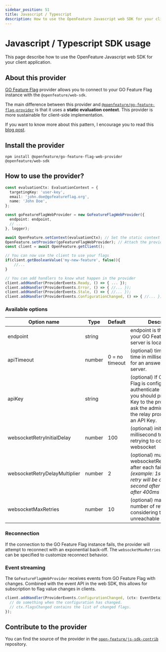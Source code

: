 ```yaml
---
sidebar_position: 51
title: Javascript / Typescript
description: How to use the OpenFeature Javascript web SDK for your client application
---
```


# Javascript / Typescript SDK usage
This page describe how to use the OpenFeature Javascript web SDK for your client application.

## About this provider
[GO Feature Flag](https://gofeatureflag.org) provider allows you to connect to your GO Feature Flag instance with the `@openfeature/web-sdk`.

The main difference between this provider and [`@openfeature/go-feature-flag-provider`](https://www.npmjs.com/package/@openfeature/go-feature-flag-provider) is that it uses a **static evaluation context**.
This provider is more sustainable for client-side implementation.

If you want to know more about this pattern, I encourage you to read this [blog post](https://openfeature.dev/blog/catering-to-the-client-side/).

## Install the provider

```shell
npm install @openfeature/go-feature-flag-web-provider @openfeature/web-sdk
```

## How to use the provider?
```typescript
const evaluationCtx: EvaluationContext = {
  targetingKey: 'user-key',
  email: 'john.doe@gofeatureflag.org',
  name: 'John Doe',
};

const goFeatureFlagWebProvider = new GoFeatureFlagWebProvider({
  endpoint: endpoint,
  // ...
}, logger);

await OpenFeature.setContext(evaluationCtx); // Set the static context for OpenFeature
OpenFeature.setProvider(goFeatureFlagWebProvider); // Attach the provider to OpenFeature
const client = await OpenFeature.getClient();

// You can now use the client to use your flags
if(client.getBooleanValue('my-new-feature', false)){
    //...
}

// You can add handlers to know what happen in the provider
client.addHandler(ProviderEvents.Ready, () => { ... });
client.addHandler(ProviderEvents.Error, () => { //... });
client.addHandler(ProviderEvents.Stale, () => { //... });
client.addHandler(ProviderEvents.ConfigurationChanged, () => { //... });
```

### Available options
| Option name                   | Type   | Default        | Description                                                                                                                                                                                     |
|-------------------------------|--------|----------------|-------------------------------------------------------------------------------------------------------------------------------------------------------------------------------------------------|
| endpoint                      | string |                | endpoint is the URL where your GO Feature Flag server is located.                                                                                                                               |
| apiTimeout                    | number | 0 = no timeout | (optional) timeout is the time in millisecond we wait for an answer from the server.                                                                                                            |
| apiKey                        | string |                | (optional) If GO Feature Flag is configured to authenticate the requests, you should provide an API Key to the provider. Please ask the administrator of the relay proxy to provide an API Key. |
| websocketRetryInitialDelay    | number | 100            | (optional) initial delay in millisecond to wait before retrying to connect the websocket                                                                                                        |
| websocketRetryDelayMultiplier | number | 2              | (optional) multiplier of websocketRetryInitialDelay after each failure _(example: 1st connection retry will be after 100ms, second after 200ms, third after 400ms ...)_                         |
| websocketMaxRetries           | number | 10             | (optional) maximum number of retries before considering the websocket unreachable                                                                                                               |

### Reconnection
If the connection to the GO Feature Flag instance fails, the provider will attempt to reconnect with an exponential back-off.
The `websocketMaxRetries` can be specified to customize reconnect behavior.

### Event streaming
The `GoFeatureFlagWebProvider` receives events from GO Feature Flag with changes.
Combined with the event API in the web SDK, this allows for subscription to flag value changes in clients.

```typescript
client.addHandler(ProviderEvents.ConfigurationChanged, (ctx: EventDetails) => {
  // do something when the configuration has changed.
  // ctx.flagsChanged contains the list of changed flags.
});
```

## Contribute to the provider
You can find the source of the provider in the [`open-feature/js-sdk-contrib`](https://github.com/open-feature/js-sdk-contrib/tree/main/libs/providers/go-feature-flag-web) repository.